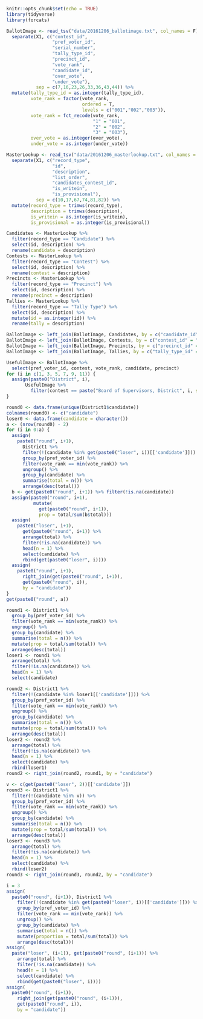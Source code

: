 
```r
knitr::opts_chunk$set(echo = TRUE)
library(tidyverse)
library(forcats)
```

```r
BallotImage <- read_tsv("data/20161206_ballotimage.txt", col_names = F) %>%
  separate(X1, c("contest_id",
                 "pref_voter_id",
                 "serial_number",
                 "tally_type_id",
                 "precinct_id",
                 "vote_rank",
                 "candidate_id",
                 "over_vote",
                 "under_vote"),
           sep = c(7,16,23,26,33,36,43,44)) %>%
  mutate(tally_type_id = as.integer(tally_type_id),
         vote_rank = factor(vote_rank,
                            ordered = T,
                            levels = c("001","002","003")),
         vote_rank = fct_recode(vote_rank,
                                "1" = "001",
                                "2" = "002",
                                "3" = "003"),
         over_vote = as.integer(over_vote),
         under_vote = as.integer(under_vote))

MasterLookup <- read_tsv("data/20161206_masterlookup.txt", col_names = F) %>%
  separate(X1, c("record_type",
                 "id",
                 "description",
                 "list_order",
                 "candidates_contest_id",
                 "is_writein",
                 "is_provisional"),
           sep = c(10,17,67,74,81,82)) %>%
  mutate(record_type = trimws(record_type),
         description = trimws(description),
         is_writein = as.integer(is_writein),
         is_provisional = as.integer(is_provisional))

Candidates <- MasterLookup %>%
  filter(record_type == "Candidate") %>%
  select(id, description) %>%
  rename(candidate = description)
Contests <- MasterLookup %>%
  filter(record_type == "Contest") %>%
  select(id, description) %>%
  rename(contest = description)
Precincts <- MasterLookup %>%
  filter(record_type == "Precinct") %>%
  select(id, description) %>%
  rename(precinct = description)
Tallies <- MasterLookup %>%
  filter(record_type == "Tally Type") %>%
  select(id, description) %>%
  mutate(id = as.integer(id)) %>%
  rename(tally = description)

BallotImage <- left_join(BallotImage, Candidates, by = c("candidate_id" = "id"))
BallotImage <- left_join(BallotImage, Contests, by = c("contest_id" = "id"))
BallotImage <- left_join(BallotImage, Precincts, by = c("precinct_id" = "id"))
BallotImage <- left_join(BallotImage, Tallies, by = c("tally_type_id" = "id"))
```

```r
UsefulImage <- BallotImage %>%
  select(pref_voter_id, contest, vote_rank, candidate, precinct)
for (i in c(1, 3, 5, 7, 9, 11)) {
  assign(paste0("District", i), 
       UsefulImage %>% 
         filter(contest == paste("Board of Supervisors, District", i, sep = " ")))
}
```

```r
round0 <- data.frame(unique(District1$candidate))
colnames(round0) <- c("candidate") 
loser0 <- data.frame(candidate = character())
a <- (nrow(round0) - 2)
for (i in 0:a) {
  assign(
    paste0("round", i+1), 
      District1 %>%
      filter(!(candidate %in% get(paste0("loser", i))[['candidate']])) %>%
      group_by(pref_voter_id) %>%
      filter(vote_rank == min(vote_rank)) %>% 
      ungroup() %>%
      group_by(candidate) %>%
      summarise(total = n()) %>%
      arrange(desc(total)))
  b <- get(paste0("round", i+1)) %>% filter(!is.na(candidate))
  assign(paste0("round", i+1),
          mutate(
            get(paste0("round", i+1)), 
            prop = total/sum(b$total)))
  assign(
    paste0("loser", i+1), 
      get(paste0("round", i+1)) %>% 
      arrange(total) %>%
      filter(!is.na(candidate)) %>%
      head(n = 1) %>%
      select(candidate) %>%
      rbind(get(paste0("loser", i))))
  assign(
    paste0("round", i+1),
      right_join(get(paste0("round", i+1)),
      get(paste0("round", i)), 
      by = "candidate"))
}
get(paste0("round", a))
```


```r
round1 <- District1 %>%
  group_by(pref_voter_id) %>%
  filter(vote_rank == min(vote_rank)) %>%
  ungroup() %>%
  group_by(candidate) %>%
  summarise(total = n()) %>%
  mutate(prop = total/sum(total)) %>%
  arrange(desc(total))
loser1 <- round1 %>% 
  arrange(total) %>%
  filter(!is.na(candidate)) %>%
  head(n = 1) %>%
  select(candidate)

round2 <- District1 %>%
  filter(!(candidate %in% loser1[['candidate']])) %>%
  group_by(pref_voter_id) %>%
  filter(vote_rank == min(vote_rank)) %>% 
  ungroup() %>%
  group_by(candidate) %>%
  summarise(total = n()) %>%
  mutate(prop = total/sum(total)) %>%
  arrange(desc(total))
loser2 <- round2 %>% 
  arrange(total) %>%
  filter(!is.na(candidate)) %>%
  head(n = 1) %>%
  select(candidate) %>%
  rbind(loser1)
round2 <- right_join(round2, round1, by = "candidate")

v <- c(get(paste0("loser", 2))[['candidate']])
round3 <- District1 %>%
  filter(!(candidate %in% v)) %>%
  group_by(pref_voter_id) %>%
  filter(vote_rank == min(vote_rank)) %>% 
  ungroup() %>%
  group_by(candidate) %>%
  summarise(total = n()) %>%
  mutate(prop = total/sum(total)) %>%
  arrange(desc(total))
loser3 <- round3 %>% 
  arrange(total) %>%
  filter(!is.na(candidate)) %>%
  head(n = 1) %>%
  select(candidate) %>%
  rbind(loser2)
round3 <- right_join(round3, round2, by = "candidate")

i = 3
assign(
  paste0("round", (i+1)), District1 %>%
    filter(!(candidate %in% get(paste0("loser", i))[['candidate']])) %>%
    group_by(pref_voter_id) %>%
    filter(vote_rank == min(vote_rank)) %>% 
    ungroup() %>%
    group_by(candidate) %>%
    summarise(total = n()) %>%
    mutate(proportion = total/sum(total)) %>%
    arrange(desc(total)))
assign(
  paste("loser", (i+1)), get(paste0("round", (i+1))) %>% 
    arrange(total) %>%
    filter(!is.na(candidate)) %>%
    head(n = 1) %>%
    select(candidate) %>%
    rbind(get(paste0("loser", i))))
assign(
  paste0("round", (i+1)), 
    right_join(get(paste0("round", (i+1))),
    get(paste0("round", i)), 
    by = "candidate"))
```

